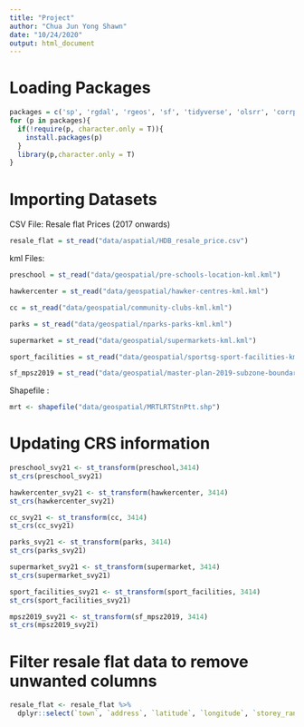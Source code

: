 ```yaml
---
title: "Project"
author: "Chua Jun Yong Shawn"
date: "10/24/2020"
output: html_document
---
```


# Loading Packages 
```r
packages = c('sp', 'rgdal', 'rgeos', 'sf', 'tidyverse', 'olsrr', 'corrplot', 'ggpubr', 'sf', 'spdep', 'GWmodel', 'tmap', 'tidyverse', 'raster')
for (p in packages){
  if(!require(p, character.only = T)){
    install.packages(p)
  }
  library(p,character.only = T)
}
```

# Importing Datasets
CSV File: Resale flat Prices (2017 onwards)
```r
resale_flat = st_read("data/aspatial/HDB_resale_price.csv")
```

kml Files: 
```r
preschool = st_read("data/geospatial/pre-schools-location-kml.kml")

hawkercenter = st_read("data/geospatial/hawker-centres-kml.kml")

cc = st_read("data/geospatial/community-clubs-kml.kml")

parks = st_read("data/geospatial/nparks-parks-kml.kml")

supermarket = st_read("data/geospatial/supermarkets-kml.kml")

sport_facilities = st_read("data/geospatial/sportsg-sport-facilities-kml.kml")

sf_mpsz2019 = st_read("data/geospatial/master-plan-2019-subzone-boundary-no-sea-kml.kml")

```

Shapefile : 
```r
mrt <- shapefile("data/geospatial/MRTLRTStnPtt.shp")
```


# Updating CRS information
```r
preschool_svy21 <- st_transform(preschool,3414)
st_crs(preschool_svy21)

hawkercenter_svy21 <- st_transform(hawkercenter, 3414)
st_crs(hawkercenter_svy21)

cc_svy21 <- st_transform(cc, 3414)
st_crs(cc_svy21)

parks_svy21 <- st_transform(parks, 3414)
st_crs(parks_svy21)

supermarket_svy21 <- st_transform(supermarket, 3414)
st_crs(supermarket_svy21)

sport_facilities_svy21 <- st_transform(sport_facilities, 3414)
st_crs(sport_facilities_svy21)

mpsz2019_svy21 <- st_transform(sf_mpsz2019, 3414)
st_crs(mpsz2019_svy21)

```


# Filter resale flat data to remove unwanted columns
```r
resale_flat <- resale_flat %>%
  dplyr::select(`town`, `address`, `latitude`, `longitude`, `storey_range`, `floor_area_sqm`, `remaining_lease`, `resale_price`)
```

